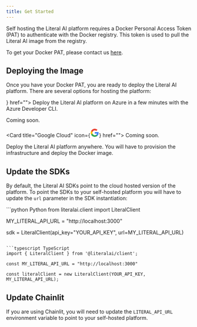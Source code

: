 ```yaml
---
title: Get Started
---
```


Self hosting the Literal AI platform requires a Docker Personal Access Token (PAT) to authenticate with the Docker registry.
This token is used to pull the Literal AI image from the registry.

To get your Docker PAT, please contact us [here](https://forms.gle/uyKyZmmpVET95Wbx8).

## Deploying the Image

Once you have your Docker PAT, you are ready to deploy the Literal AI platform. There are several options for hosting the platform:

<CardGroup cols={2}>
<Card
  title="Azure"
  icon={<svg viewBox='0 0 512 512' xmlns='http://www.w3.org/2000/svg' fillRule='evenodd' clipRule='evenodd' strokeLinejoin='round' strokeMiterlimit='2'><g fillRule='nonzero'><path d='M52.091 10.225h40.684L50.541 135.361a6.5 6.5 0 01-6.146 4.412H12.732c-3.553 0-6.477-2.923-6.477-6.476 0-.704.115-1.403.34-2.07L45.944 14.638a6.501 6.501 0 016.147-4.415v.002z' fill='url(#prefix___Linear1)' transform='translate(2.076 1.626) scale(3.37462)'/><path d='M377.371 319.374H159.644c-5.527 0-10.076 4.549-10.076 10.077 0 2.794 1.164 5.466 3.206 7.37l139.901 130.577a21.986 21.986 0 0015.004 5.91H430.96l-53.589-153.934z' fill='#0078d4'/><path d='M52.091 10.225a6.447 6.447 0 00-6.161 4.498L6.644 131.12a6.457 6.457 0 00-.38 2.185c0 3.548 2.92 6.468 6.469 6.468H45.23a6.95 6.95 0 005.328-4.531l7.834-23.089 27.985 26.102a6.622 6.622 0 004.165 1.518h36.395l-15.962-45.615-46.533.011 28.48-83.944H52.091z' fill='url(#prefix___Linear2)' transform='translate(2.076 1.626) scale(3.37462)'/><path d='M104.055 14.631a6.492 6.492 0 00-6.138-4.406H52.575a6.493 6.493 0 016.138 4.406l39.35 116.594c.225.668.34 1.367.34 2.072 0 3.554-2.924 6.478-6.478 6.478h45.344c3.553-.001 6.476-2.925 6.476-6.478 0-.705-.115-1.404-.34-2.072l-39.35-116.594z' fill='url(#prefix___Linear3)' transform='translate(2.076 1.626) scale(3.37462)'/></g><defs><linearGradient id='prefix___Linear1' x1='0' y1='0' x2='1' y2='0' gradientUnits='userSpaceOnUse' gradientTransform='rotate(108.701 26.35 33.911) scale(131.7791)'><stop offset='0' stopColor='#114a8b'/><stop offset='1' stopColor='#0669bc'/></linearGradient><linearGradient id='prefix___Linear2' x1='0' y1='0' x2='1' y2='0' gradientUnits='userSpaceOnUse' gradientTransform='rotate(161.318 33.644 45.587) scale(10.31703)'><stop offset='0' stopOpacity='.3'/><stop offset='.07' stopOpacity='.2'/><stop offset='.32' stopOpacity='.1'/><stop offset='.62' stopOpacity='.05'/><stop offset='1' stopOpacity='0'/></linearGradient><linearGradient id='prefix___Linear3' x1='0' y1='0' x2='1' y2='0' gradientUnits='userSpaceOnUse' gradientTransform='rotate(69.426 25.69 62.036) scale(131.9816)'><stop offset='0' stopColor='#3ccbf4'/><stop offset='1' stopColor='#2892df'/></linearGradient></defs></svg>}
  href="">
    Deploy the Literal AI platform on Azure in a few minutes with the Azure Developer CLI.
</Card>

<Card
  title="AWS"
  icon="aws"
  color="black"
  href="">
    Coming soon.
</Card>

<Card
  title="Google Cloud"
  icon={<svg xmlns="http://www.w3.org/2000/svg" height="24" viewBox="0 0 24 24" width="24"><path d="M22.56 12.25c0-.78-.07-1.53-.2-2.25H12v4.26h5.92c-.26 1.37-1.04 2.53-2.21 3.31v2.77h3.57c2.08-1.92 3.28-4.74 3.28-8.09z" fill="#4285F4"/><path d="M12 23c2.97 0 5.46-.98 7.28-2.66l-3.57-2.77c-.98.66-2.23 1.06-3.71 1.06-2.86 0-5.29-1.93-6.16-4.53H2.18v2.84C3.99 20.53 7.7 23 12 23z" fill="#34A853"/><path d="M5.84 14.09c-.22-.66-.35-1.36-.35-2.09s.13-1.43.35-2.09V7.07H2.18C1.43 8.55 1 10.22 1 12s.43 3.45 1.18 4.93l2.85-2.22.81-.62z" fill="#FBBC05"/><path d="M12 5.38c1.62 0 3.06.56 4.21 1.64l3.15-3.15C17.45 2.09 14.97 1 12 1 7.7 1 3.99 3.47 2.18 7.07l3.66 2.84c.87-2.6 3.3-4.53 6.16-4.53z" fill="#EA4335"/><path d="M1 1h22v22H1z" fill="none"/></svg>}
  href="">
    Coming soon.
</Card>

  <Card
  title="Manual Deployment"
  icon="docker"
  color="#0285c7"
  href="/self-hosting/deployment">
  Deploy the Literal AI platform anywhere. You will have to provision the infrastructure and deploy the Docker image.
</Card>
</CardGroup>

## Update the SDKs

By default, the Literal AI SDKs point to the cloud hosted version of the platform. To point the SDKs to your self-hosted platform you will have to update the `url` parameter in the SDK instantiation:

<CodeGroup>
```python Python
from literalai.client import LiteralClient

MY_LITERAL_API_URL = "http://localhost:3000"

sdk = LiteralClient(api_key="YOUR_API_KEY", url=MY_LITERAL_API_URL)
```

```typescript TypeScript
import { LiteralClient } from '@literalai/client';

const MY_LITERAL_API_URL = "http://localhost:3000"

const literalClient = new LiteralClient(YOUR_API_KEY, MY_LITERAL_API_URL);
```
</CodeGroup>

## Update Chainlit

If you are using Chainlit, you will need to update the `LITERAL_API_URL` environment variable to point to your self-hosted platform.

